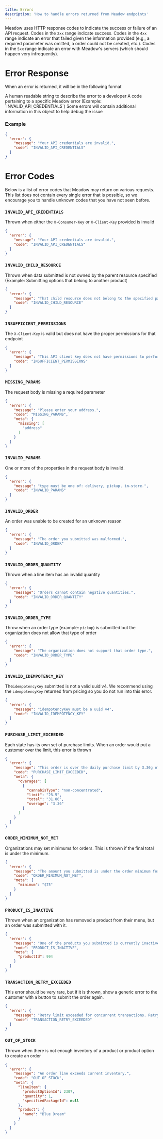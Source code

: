 ```yaml
---
title: Errors
description: 'How to handle errors returned from Meadow endpoints'
---
```


Meadow uses  HTTP response codes to indicate the success or failure of an API request. Codes in the `2xx` range indicate success. Codes in the `4xx` range indicate an error that failed given the information provided (e.g., a required parameter was omitted, a order could not be created, etc.). Codes in the `5xx` range indicate an error with Meadow's servers (which should happen very infrequently).

# Error Response

When an error is returned, it will be in the following format

<ResponseField name="message" type="string">
  A human readable string to describe the error to a developer
</ResponseField>

<ResponseField name="code" type="string">
  A code pertaining to a specific Meadow error (Example: `INVALID_API_CREDENTIALS`)
</ResponseField>

<ResponseField name="meta" type="object">
  Some errors will contain additional information in this object to help debug the issue
</ResponseField>

### Example

```json
{
  "error": {
    "message": "Your API credentials are invalid.",
    "code": "INVALID_API_CREDENTIALS"
  }
}
```

# Error Codes

Below is a list of error codes that Meadow may return on various requests. This list does not contain every single error that is possible, so we encourage you to handle unknown codes that you have not seen before.

### `INVALID_API_CREDENTIALS`
Thrown when either the `X-Consumer-Key` or `X-Client-Key` provided is invalid
```json
{
  "error": {
    "message": "Your API credentials are invalid.",
    "code": "INVALID_API_CREDENTIALS"
  }
}
```

### `INVALID_CHILD_RESOURCE`
Thrown when data submitted is not owned by the parent resource specified (Example: Submitting options that belong to another product)
```json
{
  "error": {
    "message": "That child resource does not belong to the specified parent.",
    "code": "INVALID_CHILD_RESOURCE"
  }
}
```

### `INSUFFICIENT_PERMISSIONS`
The `X-Client-Key` is valid but does not have the proper permissions for that endpoint
```json
{
  "error": {
    "message": "This API client key does not have permissions to perform this request.",
    "code": "INSUFFICIENT_PERMISSIONS"
  }
}
```

### `MISSING_PARAMS`
The request body is missing a required parameter
```json
{
  "error": {
    "message": "Please enter your address.",
    "code": "MISSING_PARAMS",
    "meta": {
      "missing": [
        "address"
      ]
    }
  }
}
```

### `INVALID_PARAMS`
One or more of the properties in the request body is invalid.
```json
{
  "error": {
    "message": "type must be one of: delivery, pickup, in-store.",
    "code": "INVALID_PARAMS"
  }
}
```

### `INVALID_ORDER`
An order was unable to be created for an unknown reason
```json
{
  "error": {
    "message": "The order you submitted was malformed.",
    "code": "INVALID_ORDER"
  }
}
```

### `INVALID_ORDER_QUANTITY`
Thrown when a line item has an invalid quantity
```json
{
  "error": {
    "message": "Orders cannot contain negative quantities.",
    "code": "INVALID_ORDER_QUANTITY"
  }
}
```

### `INVALID_ORDER_TYPE`
Throw when an order type (example: `pickup`) is submitted but the organization does not allow that type of order
```json
{
  "error": {
    "message": "The organization does not support that order type.",
    "code": "INVALID_ORDER_TYPE"
  }
}
```

### `INVALID_IDEMPOTENCY_KEY`
The`idempotencyKey` submitted is not a valid uuid v4. We recommend using the `idempotencyKey` returned from pricing so you do not run into this error.
```json
{
  "error": {
    "message": "idempotencyKey must be a uuid v4",
    "code": "INVALID_IDEMPOTENCY_KEY"
  }
}
```

### `PURCHASE_LIMIT_EXCEEDED`
Each state has its own set of purchase limits. When an order would put a customer over the limit, this error is thrown
```json
{
  "error": {
    "message": "This order is over the daily purchase limit by 3.36g of non-concentrated cannabis (flowers).",
    "code": "PURCHASE_LIMIT_EXCEEDED",
    "meta": {
      "overages": [
        {
          "cannabisType": "non-concentrated",
          "limit": "28.5",
          "total": "31.86",
          "overage": "3.36"
        }
      ]
    }
  }
}
```

### `ORDER_MINIMUM_NOT_MET`
Organizations may set minimums for orders. This is thrown if the final total is under the minimum.
```json
{
  "error": {
    "message": "The amount you submitted is under the order minimum for this organization.",
    "code": "ORDER_MINIMUM_NOT_MET",
    "meta": {
      "minimum": "$75"
    }
  }
}
```

### `PRODUCT_IS_INACTIVE`
Thrown when an organization has removed a product from their menu, but an order was submitted with it.
```json
{
  "error": {
    "message": "One of the products you submitted is currently inactive.",
    "code": "PRODUCT_IS_INACTIVE",
    "meta": {
      "productId": 994
    }
  }
}
```

### `TRANSACTION_RETRY_EXCEEDED`
This error should be very rare, but if it is thrown, show a generic error to the customer with a button to submit the order again.
```json
{
  "error": {
    "message": "Retry limit exceeded for concurrent transactions. Retry the request.",
    "code": "TRANSACTION_RETRY_EXCEEDED"
  }
}
```

### `OUT_OF_STOCK`
Thrown when there is not enough inventory of a product or product option to create an order
```json
{
  "error": {
    "message": "An order line exceeds current inventory.",
    "code": "OUT_OF_STOCK",
    "meta": {
      "lineItem": {
        "productOptionId": 2307,
        "quantity": 1,
        "specifiedPackageId": null
      },
      "product": {
        "name": "Blue Dream"
      }
    }
  }
}
```
